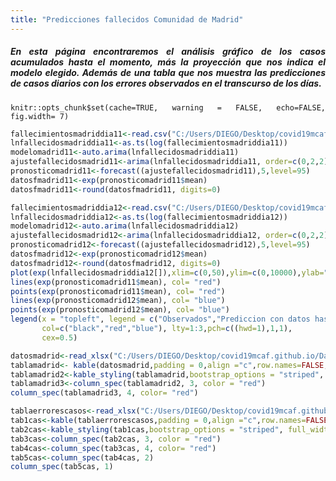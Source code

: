 ```yaml
---
title: "Predicciones fallecidos Comunidad de Madrid"
---
```


<div style="text-align: justify">
##### En esta página encontraremos el análisis gráfico de los casos acumulados hasta el momento, más la proyección que nos indica el modelo elegido. Además de una tabla que nos muestra las predicciones de casos diarios con los errores observados en el transcurso de los días. 
<div/>

```rsetup
knitr::opts_chunk$set(cache=TRUE, warning = FALSE, echo=FALSE, fig.width= 7)

```


```r

fallecimientosmadriddia11<-read.csv("C:/Users/DIEGO/Desktop/covid19mcaf.github.io/Datos/Madrid/prediccionesmadriddia11.csv", header = FALSE, sep=";")
lnfallecidosmadriddia11<-as.ts(log(fallecimientosmadriddia11))
modelomadrid11<-auto.arima(lnfallecidosmadriddia11)
ajustefallecidosmadrid11<-arima(lnfallecidosmadriddia11, order=c(0,2,2))
pronosticomadrid11<-forecast((ajustefallecidosmadrid11),5,level=95)
datosfmadrid11<-exp(pronosticomadrid11$mean)
datosfmadrid11<-round(datosfmadrid11, digits=0)
```



```r

fallecimientosmadriddia12<-read.csv("C:/Users/DIEGO/Desktop/covid19mcaf.github.io/Datos/Madrid/prediccionesmadriddia12.csv", header = FALSE, sep=";")
lnfallecidosmadriddia12<-as.ts(log(fallecimientosmadriddia12))
modelomadrid12<-auto.arima(lnfallecidosmadriddia12)
ajustefallecidosmadrid12<-arima(lnfallecidosmadriddia12, order=c(0,2,2))
pronosticomadrid12<-forecast((ajustefallecidosmadrid12),5,level=95)
datosfmadrid12<-exp(pronosticomadrid12$mean)
datosfmadrid12<-round(datosfmadrid12, digits=0)
plot(exp(lnfallecidosmadriddia12[]),xlim=c(0,50),ylim=c(0,10000),ylab="Número de fallecimientos", xlab="Días", main="Fallecimientos observados + predicción", cex.axis=1)
lines(exp(pronosticomadrid11$mean), col= "red")
points(exp(pronosticomadrid11$mean), col= "red")
lines(exp(pronosticomadrid12$mean), col= "blue")
points(exp(pronosticomadrid12$mean), col= "blue")
legend(x = "topleft", legend = c("Observados","Prediccion con datos hasta el 11/04/2020", "Predicción con datos hasta el 12/04/2020"),
       col=c("black","red","blue"), lty=1:3,pch=c((hwd=1),1,1),
       cex=0.5)

```

```r
datosmadrid<-read_xlsx("C:/Users/DIEGO/Desktop/covid19mcaf.github.io/Datos/Madrid/tablafallecimientosmadrid.xlsx")
tablamadrid<- kable(datosmadrid,padding = 0,align ="c",row.names=FALSE,knitr.table.format = "html") 
tablamadrid2<-kable_styling(tablamadrid,bootstrap_options = "striped", full_width = F, position = "float_left") 
tablamadrid3<-column_spec(tablamadrid2, 3, color = "red")
column_spec(tablamadrid3, 4, color= "red")
```


```r
tablaerrorescasos<-read_xlsx("C:/Users/DIEGO/Desktop/covid19mcaf.github.io/Datos/Madrid/tablaerroresfallecimientosmadrid.xlsx")
tab1cas<-kable(tablaerrorescasos,padding = 0,align ="c",row.names=FALSE,knitr.table.format = "html")
tab2cas<-kable_styling(tab1cas,bootstrap_options = "striped", full_width = F, position = "float_left")
tab3cas<-column_spec(tab2cas, 3, color = "red")
tab4cas<-column_spec(tab3cas, 4, color= "red")
tab5cas<-column_spec(tab4cas, 2)
column_spec(tab5cas, 1)
```




